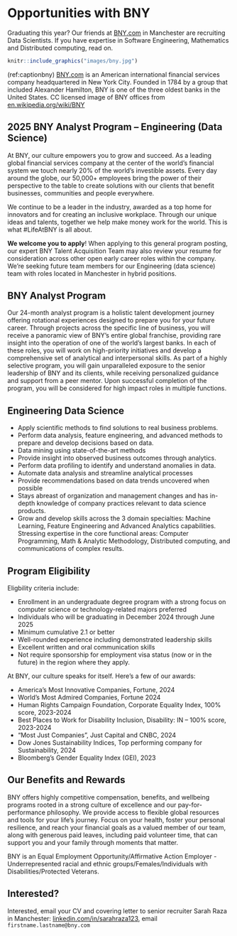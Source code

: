 # Opportunities with BNY {#bny}

Graduating this year? Our friends at [BNY.com](https://www.bny.com) in Manchester are recruiting Data Scientists. If you have expertise in Software Engineering, Mathematics and Distributed computing, read on.

```r
knitr::include_graphics("images/bny.jpg")
```

(ref:captionbny) [BNY.com](https://www.bny.com) is an American international financial services company headquartered in New York City. Founded in 1784 by a group that included Alexander Hamilton, BNY is one of the three oldest banks in the United States. CC licensed image of BNY offices from [en.wikipedia.org/wiki/BNY](https://en.wikipedia.org/wiki/BNY)


## 2025 BNY Analyst Program – Engineering (Data Science) 
 
At BNY, our culture empowers you to grow and succeed. As a leading global financial services company at the center of the world's financial system we touch nearly 20% of the world's investible assets. Every day around the globe, our 50,000+ employees bring the power of their perspective to the table to create solutions with our clients that benefit businesses, communities and people everywhere. 

We continue to be a leader in the industry, awarded as a top home for innovators and for creating an inclusive workplace. Through our unique ideas and talents, together we help make money work for the world. This is what #LifeAtBNY is all about.
 
**We welcome you to apply**! When applying to this general program posting, our expert BNY Talent Acquisition Team may also review your resume for consideration across other open early career roles within the company. We're seeking future team members for our Engineering (data science) team with roles located in Manchester in hybrid positions.

## BNY Analyst Program {#analyst}
Our 24-month analyst program is a holistic talent development journey offering rotational experiences designed to prepare you for your future career. Through projects across the specific line of business, you will receive a panoramic view of BNY's entire global franchise, providing rare insight into the operation of one of the world's largest banks. In each of these roles, you will work on high-priority initiatives and develop a comprehensive set of analytical and interpersonal skills. As part of a highly selective program, you will gain unparalleled exposure to the senior leadership of BNY and its clients, while receiving personalized guidance and support from a peer mentor. Upon successful completion of the program, you will be considered for high impact roles in multiple functions.
 
## Engineering  Data Science {#eds}

* Apply scientific methods to find solutions to real business problems.
* Perform data analysis, feature engineering, and advanced methods to prepare and develop decisions based on data. 
* Data mining using state-of-the-art methods 
* Provide insight into observed business outcomes through analytics. 
* Perform data profiling to identify and understand anomalies in data. 
* Automate data analysis and streamline analytical processes 
* Provide recommendations based on data trends uncovered when possible 
* Stays abreast of organization and management changes and has in-depth knowledge of company practices relevant to data science products. 
* Grow and develop skills across the 3 domain specialties: Machine Learning, Feature Engineering and Advanced Analytics capabilities. Stressing expertise in the core functional areas: Computer Programming, Math & Analytic Methodology, Distributed computing, and communications of complex results. 
 
## Program Eligibility {#eligibility}

Eligbility criteria include:
 
* Enrollment in an undergraduate degree program with a strong focus on computer science or technology-related majors preferred
* Individuals who will be graduating in December 2024 through June 2025
* Minimum cumulative 2.1 or better
* Well-rounded experience including demonstrated leadership skills
* Excellent written and oral communication skills
* Not require sponsorship for employment visa status (now or in the future) in the region where they apply.


At BNY, our culture speaks for itself. Here's a few of our awards:
 
* America's Most Innovative Companies, Fortune, 2024
* World's Most Admired Companies, Fortune 2024
* Human Rights Campaign Foundation, Corporate Equality Index, 100% score, 2023-2024
* Best Places to Work for Disability Inclusion, Disability: IN – 100% score, 2023-2024 
* “Most Just Companies”, Just Capital and CNBC, 2024
* Dow Jones Sustainability Indices, Top performing company for Sustainability, 2024
* Bloomberg's Gender Equality Index (GEI), 2023
 
 
## Our Benefits and Rewards {#benefits}
 
BNY offers highly competitive compensation, benefits, and wellbeing programs rooted in a strong culture of excellence and our pay-for-performance philosophy. We provide access to flexible global resources and tools for your life's journey. Focus on your health, foster your personal resilience, and reach your financial goals as a valued member of our team, along with generous paid leaves, including paid volunteer time, that can support you and your family through moments that matter. 

BNY is an Equal Employment Opportunity/Affirmative Action Employer - Underrepresented racial and ethnic groups/Females/Individuals with Disabilities/Protected Veterans. 


## Interested? {#sarah}

Interested, email your CV and covering letter to senior recruiter Sarah Raza in Manchester: [linkedin.com/in/sarahraza123](https://www.linkedin.com/in/sarahraza123/), email `firstname.lastname@bny.com`